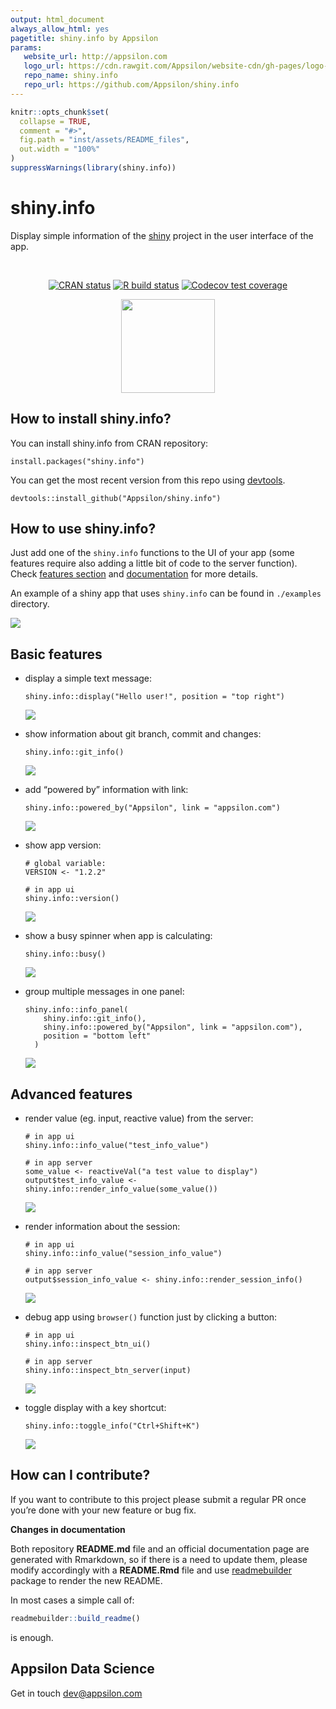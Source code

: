 ```yaml
---
output: html_document
always_allow_html: yes
pagetitle: shiny.info by Appsilon
params:
   website_url: http://appsilon.com
   logo_url: https://cdn.rawgit.com/Appsilon/website-cdn/gh-pages/logo-white.png
   repo_name: shiny.info
   repo_url: https://github.com/Appsilon/shiny.info
---
```


```r
knitr::opts_chunk$set(
  collapse = TRUE,
  comment = "#>",
  fig.path = "inst/assets/README_files",
  out.width = "100%"
)
suppressWarnings(library(shiny.info))
```

<link href="http://fonts.googleapis.com/css?family=Maven+Pro:400,700|Inconsolata" rel="stylesheet" type="text/css">
<link href='docs/style.css' rel='stylesheet' type='text/css'>

shiny.info
===========


<div class="subheader">
Display simple information of the [shiny](https://shiny.rstudio.com/) project in the user interface of the app.
</div>

</br>

<center>
<!-- badges: start -->
[![CRAN status](https://www.r-pkg.org/badges/version/shiny.info)](https://cran.r-project.org/package=shiny.info)
[![R build status](https://github.com/Appsilon/shiny.info/workflows/R-CMD-check/badge.svg)](https://github.com/Appsilon/shiny.info/actions?workflow=R-CMD-check)
[![Codecov test coverage](https://codecov.io/gh/Appsilon/shiny.info/branch/master/graph/badge.svg)](https://codecov.io/gh/Appsilon/shiny.info?branch=master)
<!-- badges: end -->
</br>

<a href='https://github.com/Appsilon/shiny.info'><img src='inst/assets/README_files/logo.png' align="center" height="150" /></a>

</center>

<div class="section level2">

How to install shiny.info?
---------------

You can install shiny.info from CRAN repository:

```
install.packages("shiny.info")
```

You can get the most recent version from this repo using [devtools](https://github.com/hadley/devtools).

```
devtools::install_github("Appsilon/shiny.info")
```

How to use shiny.info?
-----------

Just add one of the `shiny.info` functions to the UI of your app (some features require also adding a little bit of code to the server function). Check [features section](#basic-features) and [documentation](https://cran.r-project.org/web/packages/shiny.info/shiny.info.pdf) for more details.

An example of a shiny app that uses `shiny.info` can be found in `./examples` directory.

![](inst/assets/README_files/example.gif)

Basic features
-------

* display a simple text message:
  ```
  shiny.info::display("Hello user!", position = "top right")
  ```
  ![](inst/assets/README_files/display.png)
* show information about git branch, commit and changes:
  ```
  shiny.info::git_info()
  ```
  ![](inst/assets/README_files/git.png)
* add "powered by" information with link:
  ```
  shiny.info::powered_by("Appsilon", link = "appsilon.com")
  ```
  ![](inst/assets/README_files/powered.png)
* show app version:
  ```
  # global variable:
  VERSION <- "1.2.2"

  # in app ui
  shiny.info::version()
  ```
  ![](inst/assets/README_files/version.png)
* show a busy spinner when app is calculating:
  ```
  shiny.info::busy()
  ```
  ![](inst/assets/README_files/busy.gif)
* group multiple messages in one panel:
  ```
  shiny.info::info_panel(
      shiny.info::git_info(),
      shiny.info::powered_by("Appsilon", link = "appsilon.com"),
      position = "bottom left"
    )
  ```
  ![](inst/assets/README_files/panel.png)

Advanced features
-------

* render value (eg. input, reactive value) from the server:
  ```
  # in app ui
  shiny.info::info_value("test_info_value")

  # in app server
  some_value <- reactiveVal("a test value to display")
  output$test_info_value <- shiny.info::render_info_value(some_value())
  ```
  ![](inst/assets/README_files/info_value.png)
* render information about the session:
  ```
  # in app ui
  shiny.info::info_value("session_info_value")

  # in app server
  output$session_info_value <- shiny.info::render_session_info()
  ```
  ![](inst/assets/README_files/session.png)
* debug app using `browser()` function just by clicking a button:
  ```
  # in app ui
  shiny.info::inspect_btn_ui()

  # in app server
  shiny.info::inspect_btn_server(input)
  ```
  ![](inst/assets/README_files/inspect_button.png)
* toggle display with a key shortcut:
  ```
  shiny.info::toggle_info("Ctrl+Shift+K")
  ```
  ![](inst/assets/README_files/shortcut.gif)

How can I contribute?
-----------------
If you want to contribute to this project please submit a regular PR once you're done with your new feature or bug fix.<br>

**Changes in documentation**

Both repository **README.md** file and an official documentation page are generated with Rmarkdown, so if there is a need to update them, please modify accordingly with a **README.Rmd** file and use [readmebuilder](https://github.com/Appsilon/readmebuilder) package to render the new README.

In most cases a simple call of:

```r
readmebuilder::build_readme()
```

is enough.

Appsilon Data Science
------------------

Get in touch [dev@appsilon.com](dev@appsilon.com)

</div>
